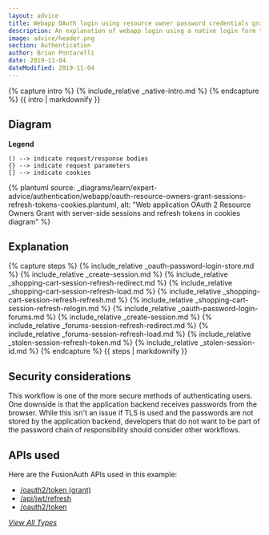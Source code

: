 ```yaml
---
layout: advice
title: Webapp OAuth login using resource owner password credentials grant with sessions and refresh tokens
description: An explanation of webapp login using a native login form that submits to the application backend (with server-side sessions plus refresh tokens in cookies) which calls FusionAuth's Resource Owner's Password Grant
image: advice/header.png
section: Authentication
author: Brian Pontarelli
date: 2019-11-04
dateModified: 2019-11-04
---
```


{% capture intro %}
{% include_relative _native-intro.md %}
{% endcapture %}
{{ intro | markdownify }}

## Diagram

**Legend**

```text
() --> indicate request/response bodies
{} --> indicate request parameters
[] --> indicate cookies
```

{% plantuml source: _diagrams/learn/expert-advice/authentication/webapp/oauth-resource-owners-grant-sessions-refresh-tokens-cookies.plantuml, alt: "Web application OAuth 2 Resource Owners Grant with server-side sessions and refresh tokens in cookies diagram" %}

## Explanation

{% capture steps %}
{% include_relative _oauth-password-login-store.md %}
{% include_relative _create-session.md %}
{% include_relative _shopping-cart-session-refresh-redirect.md %}
{% include_relative _shopping-cart-session-refresh-load.md %}
{% include_relative _shopping-cart-session-refresh-refresh.md %}
{% include_relative _shopping-cart-session-refresh-relogin.md %}
{% include_relative _oauth-password-login-forums.md %}
{% include_relative _create-session.md %}
{% include_relative _forums-session-refresh-redirect.md %}
{% include_relative _forums-session-refresh-load.md %}
{% include_relative _stolen-session-refresh-token.md %}
{% include_relative _stolen-session-id.md %}
{% endcapture %}
{{ steps | markdownify }}

## Security considerations

This workflow is one of the more secure methods of authenticating users. One downside is that the application backend receives passwords from the browser. While this isn't an issue if TLS is used and the passwords are not stored by the application backend, developers that do not want to be part of the password chain of responsibility should consider other workflows.

## APIs used

Here are the FusionAuth APIs used in this example:

* [/oauth2/token (grant)](/docs/v1/tech/oauth/endpoints#resource-owner-password-credentials-grant-request)
* [/api/jwt/refresh](/docs/v1/tech/apis/jwt#refresh-a-jwt)
* [/oauth2/token](/docs/v1/tech/oauth/endpoints#refresh-token-grant-request)

[_View All Types_](/learn/expert-advice/authentication/login-authentication-workflows)
